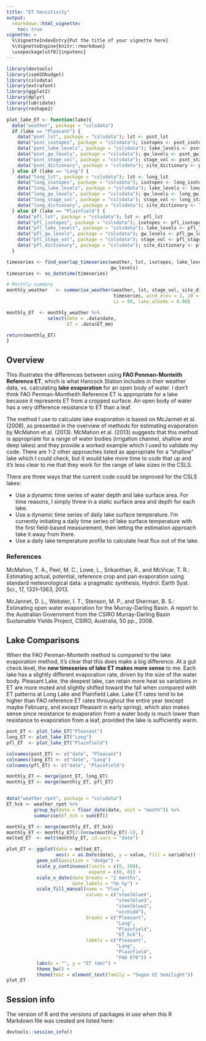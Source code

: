```yaml
---
title: "ET Sensitivity"
output: 
  rmarkdown::html_vignette:
    toc: true
vignette: >
  %\VignetteIndexEntry{Put the title of your vignette here}
  %\VignetteEngine{knitr::rmarkdown}
  \usepackage[utf8]{inputenc}
---
```


```r
library(devtools)
library(isoH2Obudget)
library(cslsdata)
library(extrafont)
library(ggplot2)
library(dplyr)
library(lubridate)
library(reshape2)
```

```r
plot_lake_ET <- function(lake){
  data("weather", package = "cslsdata")
  if (lake == "Pleasant") {
    data("psnt_lst", package = "cslsdata"); lst <- psnt_lst
    data("psnt_isotopes", package = "cslsdata"); isotopes <- psnt_isotopes
    data("psnt_lake_levels", package = "cslsdata"); lake_levels <- psnt_lake_levels
    data("psnt_gw_levels", package = "cslsdata"); gw_levels <- psnt_gw_levels
    data("psnt_stage_vol", package = "cslsdata"); stage_vol <- psnt_stage_vol
    data("psnt_dictionary", package = "cslsdata"); site_dictionary <- psnt_dictionary
  } else if (lake == "Long") {
    data("long_lst", package = "cslsdata"); lst <- long_lst
    data("long_isotopes", package = "cslsdata"); isotopes <- long_isotopes
    data("long_lake_levels", package = "cslsdata"); lake_levels <- long_lake_levels
    data("long_gw_levels", package = "cslsdata"); gw_levels <- long_gw_levels
    data("long_stage_vol", package = "cslsdata"); stage_vol <- long_stage_vol
    data("long_dictionary", package = "cslsdata"); site_dictionary <- long_dictionary
  } else if (lake == "Plainfield") {
    data("pfl_lst", package = "cslsdata"); lst <- pfl_lst
    data("pfl_isotopes", package = "cslsdata"); isotopes <- pfl_isotopes
    data("pfl_lake_levels", package = "cslsdata"); lake_levels <- pfl_lake_levels
    data("pfl_gw_levels", package = "cslsdata"); gw_levels <- pfl_gw_levels
    data("pfl_stage_vol", package = "cslsdata"); stage_vol <- pfl_stage_vol
    data("pfl_dictionary", package = "cslsdata"); site_dictionary <- pfl_dictionary
  }

timeseries <- find_overlap_timeseries(weather, lst, isotopes, lake_levels,
                                      gw_levels)
timeseries <- as_datetime(timeseries)

# Monthly summary
monthly_weather   <- summarise_weather(weather, lst, stage_vol, site_dictionary, 
                                       timeseries, wind_elev = 3, z0 = 0.02, 
                                       Lz = 90, lake_albedo = 0.08)

monthly_ET  <- monthly_weather %>%
               select(date = .data$date, 
                      ET = .data$ET_mm)

return(monthly_ET)
}
```

## Overview

This illustrates the differences between using **FAO Penman-Monteith Reference
ET**, which is what Hancock Station includes in their weather data, vs.
calculating **lake evaporation** for an open body of water. I don't think FAO
Penman-Montheith Reference ET is appropriate for a lake because it represents ET
from a cropped surface. An open body of water has a very difference
resistance to ET than a leaf.

The method I use to calculate lake evaporation is based on McJannet et al.
(2008), as presented in the overview of methods for estimating
evaporation by McMahon et al. (2013). McMahon et al. (2013) suggests that this
method is appropriate for a range of water bodies (irrigation channel, shallow
and deep lakes) and they provide a worked example which I used to validate my
code. There are 1-2 other approaches listed as appropriate for a "shallow" lake
which I could check, but it would take more time to code that up and it's less
clear to me that they work for the range of lake sizes in the CSLS.

There are three ways that the current code could be improved for the CSLS
lakes:

* Use a dynamic time series of water depth and lake surface area. For time
reasons, I simply threw in a static surface area and depth for each lake.
* Use a dynamic time series of daily lake surface temperature. I'm currently
initiating a daily time series of lake surface temperature with the first
field-based measurement, then letting the estimation approach take it away from
there.
* Use a daily lake temperature profile to calculate heat flux out of the lake.

### References

McMahon, T. A., Peel, M. C., Lowe, L., Srikanthan, R., and McVicar, T. R.:
Estimating actual, potential, reference crop and pan evaporation using standard
meteorological data: a pragmatic synthesis, Hydrol. Earth Syst. Sci., 17,
1331–1363, 2013.

McJannet, D. L., Webster, I. T., Stenson, M. P., and Sherman, B. S.: Estimating
open water evaporation for the Murray-Darling Basin. A report to the Australian
Government from the CSIRO Murray-Darling Basin Sustainable Yields Project,
CSIRO, Australia, 50 pp., 2008.

## Lake Comparisons

When the FAO Penman-Monteith method is compared to the lake evaporation method,
it's clear that this does make a big difference. At a gut check level, the **new
timeseries of lake ET makes more sense** to me. Each lake has a slightly
different evaporation rate, driven by the size of the water body. Pleasant Lake,
the deepest lake, can retain more heat so variations in ET are more muted and
slightly shifted toward the fall when compared with ET patterns at Long Lake and
Plainfield Lake. Lake ET rates tend to be higher than FAO reference ET rates
throughout the entire year (except maybe February, and except Pleasant in early
spring), which also makes sense since resistance to evaporation from a water
body is much lower than resistance to evaporation from a leaf, provided the lake
is sufficiently warm.

```r
psnt_ET <- plot_lake_ET("Pleasant")
long_ET <- plot_lake_ET("Long")
pfl_ET  <- plot_lake_ET("Plainfield")

colnames(psnt_ET) <- c("date", "Pleasant")
colnames(long_ET) <- c("date", "Long")
colnames(pfl_ET) <- c("date", "Plainfield")

monthly_ET <- merge(psnt_ET, long_ET)
monthly_ET <- merge(monthly_ET, pfl_ET)


data("weather_rpet", package = "cslsdata")
ET_hck <- weather_rpet %>%
          group_by(date = floor_date(date, unit = "month")) %>%
          summarise(ET_hck = sum(ET))

monthly_ET <- merge(monthly_ET, ET_hck)
monthly_ET <- monthly_ET[2:(nrow(monthly_ET)-1), ]
melted_ET  <- melt(monthly_ET, id.vars = "date")

plot_ET <- ggplot(data = melted_ET, 
                  aes(x = as.Date(date), y = value, fill = variable)) +
           geom_col(position = "dodge") +
           scale_y_continuous(limits = c(0, 200),
                              expand = c(0, 0)) +
           scale_x_date(date_breaks = "2 months",
                        date_labels = "%b %y") +
           scale_fill_manual(name = "Flux",
                             values = c("steelblue4", 
                                        "steelblue3", 
                                        "steelblue2", 
                                        "orchid4"),
                             breaks = c("Pleasant", 
                                        "Long", 
                                        "Plainfield", 
                                        "ET_hck"),
                             labels = c("Pleasant", 
                                        "Long", 
                                        "Plainfield", 
                                        "FAO ET0")) +
           labs(x = "", y = "ET (mm)") +
           theme_bw() + 
           theme(text = element_text(family = "Segoe UI Semilight"))
plot_ET
```

## Session info
The version of R and the versions of packages in use when this R Markdown file
was created are listed here:

```r
devtools::session_info()
```
